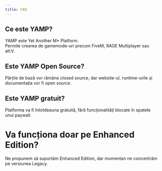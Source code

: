 ```yaml
---
title: FAQ
---
```

## Ce este YAMP?
YAMP este Yet Another M* Platform.  
Permite crearea de gamemode-uri precum FiveM, RAGE Multiplayer sau alt:V.

## Este YAMP Open Source?
Părțile de bază vor rămâne closed source, dar website-ul, runtime-urile și documentația vor fi open source.

## Este YAMP gratuit?
Platforma va fi întotdeauna gratuită, fără funcționalități blocate în spatele unui paywall.

# Va funcționa doar pe Enhanced Edition?
Ne propunem să suportăm Enhanced Edition, dar momentan ne concentrăm pe versiunea Legacy.

